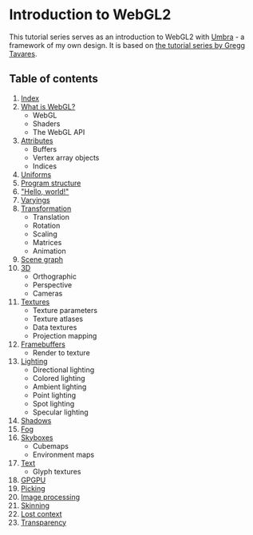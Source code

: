 # Introduction to WebGL2

This tutorial series serves as an introduction to WebGL2 with [Umbra](https://umbra.lakuna.pw/) - a framework
of my own design. It is based on [the tutorial series by Gregg Tavares](https://webgl2fundamentals.org/).

## Table of contents

1. [Index](/a/webgl)
2. [What is WebGL?](/a/webgl/what-is)
	- WebGL
	- Shaders
	- The WebGL API
3. [Attributes](/a/webgl/attributes)
	- Buffers
	- Vertex array objects
	- Indices
4. [Uniforms](/a/webgl/uniforms)
5. [Program structure](/a/webgl/program-structure)
6. ["Hello, world!"](/a/webgl/hello-world)
7. [Varyings](/a/webgl/varyings)
8. [Transformation](/a/webgl/transformation)
	- Translation
	- Rotation
	- Scaling
	- Matrices
	- Animation
9. [Scene graph](/a/webgl/scene-graph)
10. [3D](/a/webgl/3d)
	- Orthographic
	- Perspective
	- Cameras
11. [Textures](/a/webgl/textures)
	- Texture parameters
	- Texture atlases
	- Data textures
	- Projection mapping
12. [Framebuffers](/a/webgl/framebuffers)
	- Render to texture
13. [Lighting](/a/webgl/lighting)
	- Directional lighting
	- Colored lighting
	- Ambient lighting
	- Point lighting
	- Spot lighting
	- Specular lighting
14. [Shadows](/a/webgl/shadows)
15. [Fog](/a/webgl/fog)
16. [Skyboxes](/a/webgl/skyboxes)
	- Cubemaps
	- Environment maps
17. [Text](/a/webgl/text)
	- Glyph textures
18. [GPGPU](/a/webgl/gpgpu)
19. [Picking](/a/webgl/picking)
20. [Image processing](/a/webgl/image-processing)
21. [Skinning](/a/webgl/skinning)
22. [Lost context](/a/webgl/lost-context)
23. [Transparency](/a/webgl/transparency)
